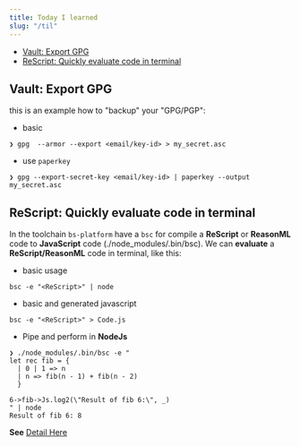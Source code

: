 ```yaml
---
title: Today I learned
slug: "/til"
---
```


<!-- vim-markdown-toc GFM -->

* [Vault: Export GPG](#vault-export-gpg)
* [ReScript: Quickly evaluate code in terminal](#rescript-quickly-evaluate-code-in-terminal)

<!-- vim-markdown-toc -->
## Vault: Export GPG 
this is an example how to "backup" your "GPG/PGP":
- basic
```shell
❯ gpg  --armor --export <email/key-id> > my_secret.asc
```
- use `paperkey`
```shell
❯ gpg --export-secret-key <email/key-id> | paperkey --output my_secret.asc
```

## ReScript: Quickly evaluate code in terminal
In the toolchain `bs-platform` have a `bsc` for compile a **ReScript** or **ReasonML** code to **JavaScript** code (./node_modules/.bin/bsc).
We can **evaluate** a **ReScript/ReasonML** code in terminal, like this:
- basic usage
```shell 
bsc -e "<ReScript>" | node 
```
- basic and generated javascript 
```shell
bsc -e "<ReScript>" > Code.js
```
- Pipe and perform in **NodeJs**
```shell
❯ ./node_modules/.bin/bsc -e "
let rec fib = {
  | 0 | 1 => n
  | n => fib(n - 1) + fib(n - 2)
  }

6->fib->Js.log2(\"Result of fib 6:\", _) 
" | node
Result of fib 6: 8
```
**See** [Detail Here](https://rescript-lang.org/docs/manual/latest/try#quickly-evaluate-code-in-terminal)
